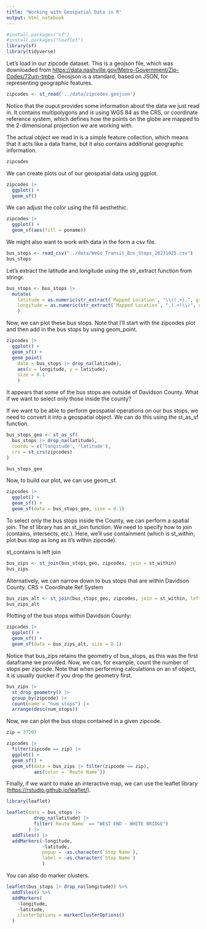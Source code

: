 ```yaml
---
title: "Working with Geospatial Data in R"
output: html_notebook
---
```


```r
#install.packages("sf")
#install.packages("leaflet")
library(sf)
library(tidyverse)
```

Let's load in our zipcode dataset. This is a geojson file, which was downloaded from <https://data.nashville.gov/Metro-Government/Zip-Codes/72um-tmbe>. Geosjson is a standard, based on JSON, for representing geographic features.

```r
zipcodes <- st_read('../data/zipcodes.geojson')
```

Notice that the ouput provides some information about the data we just read in. It contains multipolygons and is using WGS 84 as the CRS, or coordinate reference system, which defines how the points on the globe are mapped to the 2-dimensional projection we are working with.

The actual object we read in is a simple feature collection, which means that it acts like a data frame, but it also contains additional geographic information.

```r
zipcodes
```

We can create plots out of our geospatial data using ggplot.

```r
zipcodes |> 
  ggplot() +
  geom_sf()
```

We can adjust the color using the fill aesthethic.

```r
zipcodes |> 
  ggplot() +
  geom_sf(aes(fill = poname))
```

We might also want to work with data in the form a csv file.

```r
bus_stops <- read_csv("../data/WeGo_Transit_Bus_Stops_20231025.csv")
bus_stops
```

Let's extract the latitude and longitude using the str_extract function from stringr.

```r
bus_stops <- bus_stops |> 
  mutate(
    latitude = as.numeric(str_extract(`Mapped Location`, "\\((.+),", group = 1)),
    longitude = as.numeric(str_extract(`Mapped Location`, ",(.+)\\)", group = 1))
    )
```

Now, we can plot these bus stops. Note that I'll start with the zipcodes plot and then add in the bus stops by using geom_point.

```r
zipcodes |> 
  ggplot() +
  geom_sf() +
  geom_point(
    data = bus_stops |> drop_na(latitude),
    aes(x = longitude, y = latitude),
    size = 0.1
    )
```

It appears that some of the bus stops are outside of Davidson County. What if we want to select only those inside the county?

If we want to be able to perform geospatial operations on our bus stops, we need to convert it into a geospatial object. We can do this using the st_as_sf function.

```r
bus_stops_geo <- st_as_sf(
  bus_stops |> drop_na(latitude),
  coords = c('longitude', 'latitude'),
  crs = st_crs(zipcodes)
)

bus_stops_geo
```

Now, to build our plot, we can use geom_sf.

```r
zipcodes |> 
  ggplot() +
  geom_sf() +
  geom_sf(data = bus_stops_geo, size = 0.1)
```

To select only the bus stops inside the County, we can perform a spatial join. The sf library has an st_join function. We need to specify how to join (contains, intersects, etc.). Here, we'll use containment (which is st_within; plot bus stop as long as it's within zipcode). 

st_contains is left join
 


```r
bus_zips <- st_join(bus_stops_geo, zipcodes, join = st_within)
bus_zips
```  

Alternatively, we can narrow down to bus stops that are within Davidson County.
CRS = Coordinate Ref System


```r
bus_zips_alt <- st_join(bus_stops_geo, zipcodes, join = st_within, left = FALSE)
bus_zips_alt
```  

Plotting of the bus stops within Davidson County:
```r
zipcodes |> 
  ggplot() +
  geom_sf() +
  geom_sf(data = bus_zips_alt, size = 0.1)
```


Notice that bus_zips retains the geometry of bus_stops, as this was the first dataframe we provided. Now, we can, for example, count the number of stops per zipcode. Note that when performing calculations on an sf object, it is usually quicker if you drop the geometry first.

```r
bus_zips |> 
  st_drop_geometry() |> 
  group_by(zipcode) |> 
  count(name = "num_stops") |> 
  arrange(desc(num_stops))
```

Now, we can plot the bus stops contained in a given zipcode.

```r
zip = 37207

zipcodes |> 
  filter(zipcode == zip) |> 
  ggplot() +
  geom_sf() +
  geom_sf(data = bus_zips |> filter(zipcode == zip),
          aes(color = `Route Name`))
```

Finally, if we want to make an interactive map, we can use the leaflet library (<https://rstudio.github.io/leaflet/>).

```r
library(leaflet)
```

```r
leaflet(data = bus_stops |> 
          drop_na(latitude) |> 
          filter(`Route Name` == "WEST END - WHITE BRIDGE")
        ) |>  
  addTiles() |> 
  addMarkers(~longitude, 
             ~latitude, 
             popup = ~as.character(`Stop Name`), 
             label = ~as.character(`Stop Name`)
             )
```

You can also do marker clusters.

```r
leaflet(bus_stops |> drop_na(longitude)) %>% 
  addTiles() %>% 
  addMarkers(
    ~longitude,
    ~latitude,
    clusterOptions = markerClusterOptions()
  )
```
